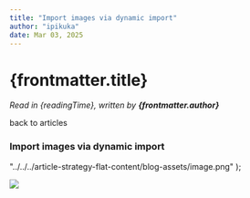 ```yaml
---
title: "Import images via dynamic import"
author: "ipikuka"
date: Mar 03, 2025
---
```


# {frontmatter.title}

_Read in {readingTime}, written by **{frontmatter.author}**_

<Link href={"/articles-strategy-flat-content"}>back to articles</Link>

### Import images via dynamic import

  "../../../article-strategy-flat-content/blog-assets/image.png"
);

<img src={_image} height={60} width={60} />

